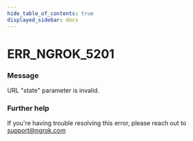 ```yaml
---
hide_table_of_contents: true
displayed_sidebar: docs
---
```



# ERR_NGROK_5201

### Message

URL "state" parameter is invalid.

<ErrorDetails error="err_ngrok_5201" />

### Further help

If you're having trouble resolving this error, please reach out to [support@ngrok.com](mailto:support@ngrok.com?subject=Help%20with%20ERR_NGROK_5201)
